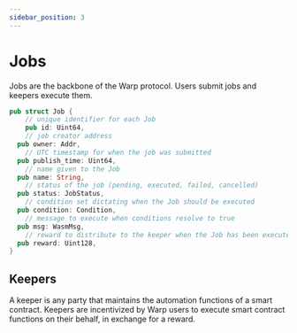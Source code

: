 ```yaml
---
sidebar_position: 3
---
```


# Jobs

Jobs are the backbone of the Warp protocol. Users submit jobs and keepers execute them.

```rust
pub struct Job {
	// unique identifier for each Job
	pub id: Uint64,
	// job creator address
  pub owner: Addr,
	// UTC timestamp for when the job was submitted
  pub publish_time: Uint64,
	// name given to the Job
  pub name: String,
	// status of the job (pending, executed, failed, cancelled)
  pub status: JobStatus,
	// condition set dictating when the Job should be executed
  pub condition: Condition,
	// message to execute when conditions resolve to true
  pub msg: WasmMsg,
	// reward to distribute to the keeper when the Job has been executed
  pub reward: Uint128,
}
```

## Keepers

A keeper is any party that maintains the automation functions of a smart contract. Keepers are incentivized by Warp users to execute smart contract functions on their behalf, in exchange for a reward. 
